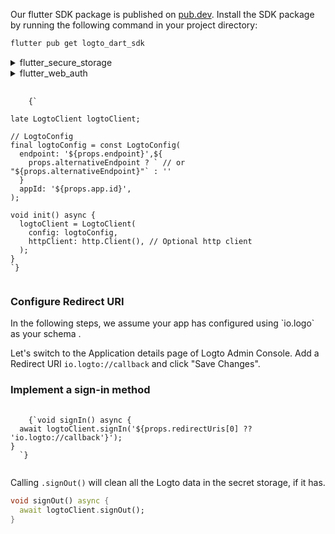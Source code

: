 
<Steps>
<Step title="Install Logto SDK">

Our flutter SDK package is published on [pub.dev](https://pub.dev/packages/logto_dart_sdk). Install the SDK package by running the following command in your project directory:

```bash
flutter pub get logto_dart_sdk
```

</Step>
<Step title="Dependency settings" subtitle="2 steps">
<details>

<summary>flutter_secure_storage</summary>

<p>

We use [flutter_secure_storage](https://pub.dev/packages/flutter_secure_storage) to implement the cross-platform persistent secure token storage.

- Keychain is used for iOS
- AES encryption is used for Android.

### Config Android version:

In `[project]/android/app/build.gradle` set minSdkVersion to >= 18.

```gradle
android {
    ...

    defaultConfig {
        ...
        minSdkVersion 18
        ...
    }
}
```

<InlineNotification>

By default Android backups data on Google Drive. It can cause exception `java.security.InvalidKeyException:Failed` to unwrap key. You will need to:

- Disable `autobackup`;
- Exclude `sharedprefs` FlutterSecureStorage used by the plugin;

</InlineNotification>

1. To disable `autobackup`, go to your app manifest file and set the boolean value `android:allowBackup`:

   ```xml
   <manifest ... >
       ...
       <application
         android:allowBackup="false"
         android:fullBackupContent="false"
         ...
       >
           ...
       </application>
   </manifest>

   ```

2. Exclude `sharedprefs` FlutterSecureStorage.

   If you need to enable the `android:fullBackupContent` for your app. Set up a backup rule to [exclude](https://developer.android.com/guide/topics/data/autobackup#IncludingFiles) the prefs used by the plugin:

   ```xml
   <application ...
     android:fullBackupContent="@xml/backup_rules">
   </application>
   ```

   ```xml
   <?xml version="1.0" encoding="utf-8"?>
   <full-backup-content>
     <exclude domain="sharedpref" path="FlutterSecureStorage"/>
   </full-backup-content>
   ```

Please check [flutter_secure_storage](https://pub.dev/packages/flutter_secure_storage#configure-android-version) for more details.

</p>

</details>

<details>

<summary>flutter_web_auth</summary>

<p>

[flutter_web_auth](https://pub.dev/packages/flutter_web_auth) is used behind Logto's flutter SDK. We rely on its webview-based interaction interface to open Logto's authorization pages.

<InlineNotification>

Under the hood, this plugin uses `ASWebAuthenticationSession` on iOS 12+ and macOS 10.15+,
`SFAuthenticationSession` on iOS 11, Chrome Custom Tabs on Android and opens a new window on Web.
You can build it with iOS 8+, but it is currently only supported by iOS 11 or higher.

</InlineNotification>

Andorid:

In order to capture the callback url from Logto's sign-in web page, you will need to register your sign-in redirectUri to the `AndroidManifest.xml`.

```xml
<activity android:name="com.linusu.flutter_web_auth.CallbackActivity" android:exported="false">
  <intent-filter android:label="flutter_web_auth">
    <action android:name="android.intent.action.VIEW"/>
    <category android:name="android.intent.category.DEFAULT"/>
    <category android:name="android.intent.category.BROWSABLE"/>
    <data android:scheme="io.logto"/>
  </intent-filter>
</activity>
```

</p>

</details>

</Step>
<Step title="Init LogtoClient" subtitle="1 step">

<pre>
  <code className="language-dart">
    {`

late LogtoClient logtoClient;

// LogtoConfig
final logtoConfig = const LogtoConfig(
  endpoint: '${props.endpoint}',${
    props.alternativeEndpoint ? ` // or "${props.alternativeEndpoint}"` : ''
  }
  appId: '${props.app.id}',
);

void init() async {
  logtoClient = LogtoClient(
    config: logtoConfig,
    httpClient: http.Client(), // Optional http client
  );
}
`}
  </code>
</pre>

</Step>
<Step title="Sign In" subtitle="2 steps">

### Configure Redirect URI

<InlineNotification>
  In the following steps, we assume your app has configured using `io.logo` as your schema .
</InlineNotification>

Let's switch to the Application details page of Logto Admin Console. Add a Redirect URI `io.logto://callback` and click "Save Changes".

<UriInputField name="redirectUris" />

### Implement a sign-in method

<pre>
  <code className="language-dart">
    {`void signIn() async {
  await logtoClient.signIn('${props.redirectUris[0] ?? 'io.logto://callback'}');
}
  `}
  </code>
</pre>

</Step>

<Step title="Sign Out" subtitle="1 step">

Calling `.signOut()` will clean all the Logto data in the secret storage, if it has.

```dart
void signOut() async {
  await logtoClient.signOut();
}
```

</Step>

</Steps>
